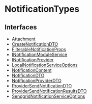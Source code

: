 
# NotificationTypes

## Interfaces

- [Attachment](../NotificationTypes/interfaces/types.NotificationTypes.Attachment/page.mdx)
- [CreateNotificationDTO](../NotificationTypes/interfaces/types.NotificationTypes.CreateNotificationDTO/page.mdx)
- [FilterableNotificationProps](../NotificationTypes/interfaces/types.NotificationTypes.FilterableNotificationProps/page.mdx)
- [INotificationModuleService](../NotificationTypes/interfaces/types.NotificationTypes.INotificationModuleService/page.mdx)
- [INotificationProvider](../NotificationTypes/interfaces/types.NotificationTypes.INotificationProvider/page.mdx)
- [LocalNotificationServiceOptions](../NotificationTypes/interfaces/types.NotificationTypes.LocalNotificationServiceOptions/page.mdx)
- [NotificationContent](../NotificationTypes/interfaces/types.NotificationTypes.NotificationContent/page.mdx)
- [NotificationDTO](../NotificationTypes/interfaces/types.NotificationTypes.NotificationDTO/page.mdx)
- [NotificationProviderDTO](../NotificationTypes/interfaces/types.NotificationTypes.NotificationProviderDTO/page.mdx)
- [ProviderSendNotificationDTO](../NotificationTypes/interfaces/types.NotificationTypes.ProviderSendNotificationDTO/page.mdx)
- [ProviderSendNotificationResultsDTO](../NotificationTypes/interfaces/types.NotificationTypes.ProviderSendNotificationResultsDTO/page.mdx)
- [SendgridNotificationServiceOptions](../NotificationTypes/interfaces/types.NotificationTypes.SendgridNotificationServiceOptions/page.mdx)
